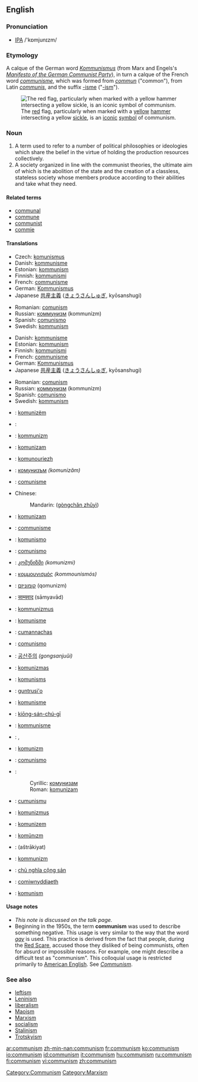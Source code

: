 {{see|Communism}}

==English==
{{wikipedia}}
===Pronunciation===
* [[IPA]] /'kɒmjunɪzm/

===Etymology===
A calque of the German word ''[[Kommunismus]]'' (from Marx and Engels's ''[http://www.marxists.org/archive/marx/works/1848/communist-manifesto/index.htm Manifesto of the German Communist Party]''), in turn a calque of the French word ''[[communisme]]'', which was formed from ''[[commun]]'' ("common"), from Latin ''[[communis]]'', and the suffix [[-isme]] ("[[-ism]]").

[[Image:Hammer_and_sickle.svg|thumb|right|The [[red]] flag, particularly when marked with a [[yellow]] [[hammer]] intersecting a yellow [[sickle]], is an [[icon]]ic [[symbol]] of communism.]]

===Noun===
{{en-noun|-}}

# A term used to refer to a number of political philosophies or ideologies which share the belief in the virtue of holding the production resources collectively. 
# A society organized in line with the communist theories, the ultimate aim of which is the abolition of the state and the creation of a classless, stateless society whose members produce according to their abilities and take what they need.

====Related terms====
*[[communal]]
*[[commune]]
*[[communist]]
*[[commie]]

====Translations====
{{trans-top|philosophy}}
*Czech: [[komunismus#Czech|komunismus]] {{m}}
*Danish: [[kommunisme]] {{c}}
*Estonian: [[kommunism]]
*Finnish: [[kommunismi]]
*French: [[communisme]]
*German: [[Kommunismus]] {{m}}
*Japanese [[共産主義]] ([[きょうさんしゅぎ]], kyōsanshugi)
{{trans-mid}}
*Romanian: [[comunism]] {{n}}
*Russian: [[коммунизм]] (kommunízm) {{m}}
*Spanish: [[comunismo]] {{m}}
*Swedish: [[kommunism]] {{c}}
{{trans-bottom}}

{{trans-top|society}}
*Danish: [[kommunisme]] {{c}}
*Estonian: [[kommunism]]
*Finnish: [[kommunismi]]
*French: [[communisme]]
*German: [[Kommunismus]] {{m}}
*Japanese [[共産主義]] ([[きょうさんしゅぎ]], kyōsanshugi)
{{trans-mid}}
*Romanian: [[comunism]] {{n}}
*Russian: [[коммунизм]] (kommunízm) {{m}}
*Spanish: [[comunismo]] {{m}}
*Swedish: [[kommunism]] {{c}}
{{trans-bottom}}

{{checktrans}}
{{trans-top|translations to be checked}}
*{{ttbc|Albanian}}: [[komunizëm]]
*{{ttbc|Arabic}}: {{ARchar|[[شيوعية]]}}
*{{ttbc|Azerbaijani}}: [[kommunizm]]
*{{ttbc|Bosnian}}: [[komunizam]] {{m}}
*{{ttbc|Breton}}: [[komunouriezh]]
*{{ttbc|Bulgarian}}: [[комунизъм]] ''(komunizăm)''
*{{ttbc|Catalan}}: [[comunisme]]
*Chinese:
*:Mandarin: {{zh-ts|共產主義|共产主义}} ([[gòngchǎn zhǔyì]])
*{{ttbc|Croatian}}: [[komunizam]] {{m}}
*{{ttbc|Dutch}}: [[communisme]]
*{{ttbc|Esperanto}}: [[komunismo]]
*{{ttbc|Galician}}: [[comunismo]]
*{{ttbc|Georgian}}: [[კომუნიზმი]] ''(komunizmi)''
*{{ttbc|Greek}}: [[κομμουνισμός]] ''(kommounismós)''
*{{ttbc|Hebrew}}: [[קומוניזם]] (qomunizm)
*{{ttbc|Hindi}}: [[साम्यवाद]] (sāmyavād)
*{{ttbc|Hungarian}}: [[kommunizmus]]
*{{ttbc|Indonesian}}: [[komunisme]]
*{{ttbc|Irish}}: [[cumannachas]]
*{{ttbc|Italian}}: [[comunismo]] {{m}}
*{{ttbc|Korean}}: [[공산주의]] ''(gongsanjuŭi)''
*{{ttbc|Lithuanian}}: [[komunizmas]]
*{{ttbc|Latvian}}: [[komunisms]]
*{{ttbc|Lojban}}: [[guntrusi'o]]
*{{ttbc|Malay}}: [[komunisme]]
*{{ttbc|Min Nan}}: [[kiōng-sán-chú-gī]]
*{{ttbc|Norwegian}}: [[kommunisme]]
*{{ttbc|Persian}}: {{FAchar|[[کمونیسم]]}}, {{FAchar|[[اصول اشتراکی]]}}
*{{ttbc|Polish}}: [[komunizm]]
*{{ttbc|Portuguese}}: [[comunismo]]
*{{ttbc|Serbian}}:
*:Cyrillic: [[комунизам]] {{m}}
*:Roman: [[komunizam#Serbian|komunizam]] {{m}}
*{{ttbc|Sicilian}}: [[cumunismu]]
*{{ttbc|Slovak}}: [[komunizmus]]
*{{ttbc|Slovenian}}: [[komunizem]]
*{{ttbc|Turkish}}: [[komünızm]]
*{{ttbc|Urdu}}: {{URchar|[[اشتراکیت]]}} (aštrākiyat)
*{{ttbc|Uyghur}}: [[kommunizm]]
*{{ttbc|Vietnamese}}: [[chủ nghĩa cộng sản]]
*{{ttbc|Welsh}}: [[comiwnyddiaeth]]
*{{ttbc|Yiddish}}: [[komunism]]
{{trans-bottom}}

====Usage notes====
*''This note is discussed on the talk page.''
*Beginning in the 1950s, the term '''communism''' was used to describe something negative. This usage is very similar to the way that the word ''[[gay]]'' is used. This practice is derived from the fact that people, during the [[Wikipedia:Red Scare|Red Scare]], accused those they disliked of being communists, often for absurd or impossible reasons. For example, one might describe a difficult test as "communism". This colloquial usage is restricted primarily to [[American English]]. See ''[[Communism]]''.

===See also===
*[[leftism]]
*[[Leninism]]
*[[liberalism]]
*[[Maoism]]
*[[Marxism]]
*[[socialism]]
*[[Stalinism]]
*[[Trotskyism]]

[[Category:Communism]]
[[Category:Marxism]]

[[ar:communism]]
[[zh-min-nan:communism]]
[[fr:communism]]
[[ko:communism]]
[[io:communism]]
[[id:communism]]
[[it:communism]]
[[hu:communism]]
[[ru:communism]]
[[fi:communism]]
[[vi:communism]]
[[zh:communism]]